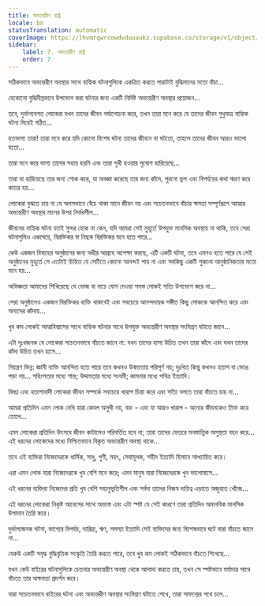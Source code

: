 ```yaml
---
title: অভ্যন্তরীণ রাষ্ট্র
locale: bn
statusTranslation: automatic
coverImage: https://lhvmrqwrcowdvduuaukz.supabase.co/storage/v1/object/public/strapi-uploads/small_cover-tratado-de-psicologia-revolucionaria.webp-5e15e1cec4e0ebebcde5d7fc7565d8fd.webp
sidebar:
    label: 7. অভ্যন্তরীণ রাষ্ট্র
    order: 7
---
```

সঠিকভাবে অভ্যন্তরীণ অবস্থার সাথে বাহ্যিক ঘটনাগুলিকে একত্রিত করতে পারাটাই বুদ্ধিমানের মতো বাঁচা...

যেকোনো বুদ্ধিদীপ্তভাবে উপভোগ করা ঘটনার জন্য একটি নির্দিষ্ট অভ্যন্তরীণ অবস্থার প্রয়োজন...

তবে, দুর্ভাগ্যবশত লোকেরা যখন তাদের জীবন পর্যালোচনা করে, তখন তারা মনে করে যে তাদের জীবন শুধুমাত্র বাহ্যিক ঘটনা দিয়েই গঠিত...

হতভাগ্য তারা! তারা মনে করে যদি কোনো বিশেষ ঘটনা তাদের জীবনে না ঘটতো, তাহলে তাদের জীবন আরও ভালো হতো...

তারা মনে করে ভাগ্য তাদের সহায় হয়নি এবং তারা সুখী হওয়ার সুযোগ হারিয়েছে...

তারা যা হারিয়েছে তার জন্য শোক করে, যা অবজ্ঞা করেছে তার জন্য কাঁদে, পুরনো ভুল এবং বিপর্যয়ের কথা স্মরণ করে কাতর হয়...

লোকেরা বুঝতে চায় না যে অলসভাবে বেঁচে থাকা মানে জীবন নয় এবং সচেতনভাবে বাঁচার ক্ষমতা সম্পূর্ণরূপে আত্মার অভ্যন্তরীণ অবস্থার মানের উপর নির্ভরশীল...

জীবনের বাহ্যিক ঘটনা যতই সুন্দর হোক না কেন, যদি আমরা সেই মুহূর্তে উপযুক্ত মানসিক অবস্থায় না থাকি, তবে সেরা ঘটনাগুলিও একঘেয়ে, বিরক্তিকর বা নিছক বিরক্তিকর মনে হতে পারে...

কেউ একজন বিবাহের অনুষ্ঠানের জন্য অধীর আগ্রহে অপেক্ষা করছে, এটি একটি ঘটনা, তবে এমনও হতে পারে যে সেই অনুষ্ঠানের মুহূর্তে সে এতটাই চিন্তিত যে সেটিতে কোনো আনন্দই পায় না এবং সবকিছু একটি শুকনো আনুষ্ঠানিকতার মতো মনে হয়...

অভিজ্ঞতা আমাদের শিখিয়েছে যে ভোজ বা নাচে যোগ দেওয়া সমস্ত লোকই সত্যি উপভোগ করে না...

সেরা অনুষ্ঠানেও একজন বিরক্তিকর ব্যক্তি থাকবেই এবং সবচেয়ে আনন্দদায়ক সঙ্গীত কিছু লোককে আনন্দিত করে এবং অন্যদের কাঁদায়...

খুব কম লোকই আত্মবিশ্বাসের সাথে বাহ্যিক ঘটনার সাথে উপযুক্ত অভ্যন্তরীণ অবস্থার সংমিশ্রণ ঘটাতে জানে...

এটা দুঃখজনক যে লোকেরা সচেতনভাবে বাঁচতে জানে না: যখন তাদের হাসা উচিত তখন তারা কাঁদে এবং যখন তাদের কাঁদা উচিত তখন হাসে...

নিয়ন্ত্রণ ভিন্ন: জ্ঞানী ব্যক্তি আনন্দিত হতে পারে তবে কখনও উন্মত্ততায় পরিপূর্ণ নয়; দুঃখিত কিন্তু কখনও হতাশ বা ভেঙে পড়া নয়... সহিংসতার মধ্যে শান্ত; উদ্দামতার মধ্যে সংযমী; কামনার মধ্যে পবিত্র ইত্যাদি।

বিষণ্ণ এবং হতাশাবাদী লোকেরা জীবন সম্পর্কে সবচেয়ে খারাপ চিন্তা করে এবং সত্যি বলতে তারা বাঁচতে চায় না...

আমরা প্রতিদিন এমন লোক দেখি যারা কেবল অসুখী নয়, বরং - এবং যা আরও খারাপ - অন্যের জীবনকেও তিক্ত করে তোলে...

এমন লোকেরা প্রতিদিন উৎসবে জীবন কাটালেও পরিবর্তিত হবে না; তারা তাদের ভেতরে মনস্তাত্ত্বিক অসুস্থতা বহন করে... এই ধরনের লোকেদের মধ্যে নিশ্চিতভাবে বিকৃত অভ্যন্তরীণ অবস্থা থাকে...

তবে এই ব্যক্তিরা নিজেদেরকে ধার্মিক, সাধু, গুণী, মহৎ, সেবামূলক, শহীদ ইত্যাদি হিসাবে আখ্যায়িত করে।

এরা এমন লোক যারা নিজেদেরকে খুব বেশি মনে করে; এমন মানুষ যারা নিজেদেরকে খুব ভালোবাসে...

এই ধরনের ব্যক্তিরা নিজেদের প্রতি খুব বেশি সহানুভূতিশীল এবং সর্বদা তাদের নিজস্ব দায়িত্ব এড়াতে অজুহাত খোঁজে...

এই ধরনের লোকেরা নিকৃষ্ট আবেগের সাথে অভ্যস্ত এবং এটা স্পষ্ট যে সেই কারণে তারা প্রতিদিন অমানবিক মানসিক উপাদান তৈরি করে।

দুর্ভাগ্যজনক ঘটনা, ভাগ্যের বিপর্যয়, দারিদ্র্য, ঋণ, সমস্যা ইত্যাদি সেই ব্যক্তিদের জন্য বিশেষভাবে ঘটে যারা বাঁচতে জানে না...

যেকউ একটি সমৃদ্ধ বুদ্ধিবৃত্তিক সংস্কৃতি তৈরি করতে পারে, তবে খুব কম লোকই সঠিকভাবে বাঁচতে শিখেছে...

যখন কেউ বাইরের ঘটনাগুলিকে চেতনার অভ্যন্তরীণ অবস্থা থেকে আলাদা করতে চায়, তখন সে স্পষ্টভাবে মর্যাদার সাথে বাঁচতে তার অক্ষমতা প্রদর্শন করে।

যারা সচেতনভাবে বাইরের ঘটনা এবং অভ্যন্তরীণ অবস্থার সংমিশ্রণ ঘটাতে শেখে, তারা সাফল্যের পথে চলে...

